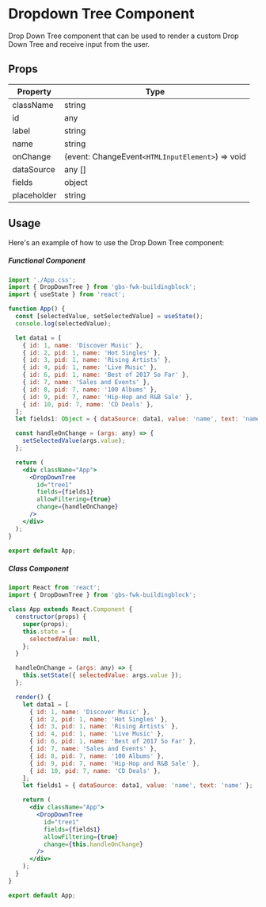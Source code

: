 # Dropdown Tree Component

Drop Down Tree component that can be used to render a custom Drop Down Tree and receive input from the user.

## Props

| Property    | Type                                             |
| ----------- | ------------------------------------------------ |
| className   | string                                           |
| id          | any                                              |
| label       | string                                           |
| name        | string                                           |
| onChange    | (event: ChangeEvent`<HTMLInputElement>`) => void |
| dataSource  | any []                                           |
| fields      | object                                           |
| placeholder | string                                           |

## Usage

Here's an example of how to use the Drop Down Tree component:

##### Functional Component

```jsx copy filename="App.tsx"
import './App.css';
import { DropDownTree } from 'gbs-fwk-buildingblock';
import { useState } from 'react';

function App() {
  const [selectedValue, setSelectedValue] = useState();
  console.log(selectedValue);

  let data1 = [
    { id: 1, name: 'Discover Music' },
    { id: 2, pid: 1, name: 'Hot Singles' },
    { id: 3, pid: 1, name: 'Rising Artists' },
    { id: 4, pid: 1, name: 'Live Music' },
    { id: 6, pid: 1, name: 'Best of 2017 So Far' },
    { id: 7, name: 'Sales and Events' },
    { id: 8, pid: 7, name: '100 Albums' },
    { id: 9, pid: 7, name: 'Hip-Hop and R&B Sale' },
    { id: 10, pid: 7, name: 'CD Deals' },
  ];
  let fields1: Object = { dataSource: data1, value: 'name', text: 'name' };

  const handleOnChange = (args: any) => {
    setSelectedValue(args.value);
  };

  return (
    <div className="App">
      <DropDownTree
        id="tree1"
        fields={fields1}
        allowFiltering={true}
        change={handleOnChange}
      />
    </div>
  );
}

export default App;
```

##### Class Component

```jsx copy filename="App.tsx"
import React from 'react';
import { DropDownTree } from 'gbs-fwk-buildingblock';

class App extends React.Component {
  constructor(props) {
    super(props);
    this.state = {
      selectedValue: null,
    };
  }

  handleOnChange = (args: any) => {
    this.setState({ selectedValue: args.value });
  };

  render() {
    let data1 = [
      { id: 1, name: 'Discover Music' },
      { id: 2, pid: 1, name: 'Hot Singles' },
      { id: 3, pid: 1, name: 'Rising Artists' },
      { id: 4, pid: 1, name: 'Live Music' },
      { id: 6, pid: 1, name: 'Best of 2017 So Far' },
      { id: 7, name: 'Sales and Events' },
      { id: 8, pid: 7, name: '100 Albums' },
      { id: 9, pid: 7, name: 'Hip-Hop and R&B Sale' },
      { id: 10, pid: 7, name: 'CD Deals' },
    ];
    let fields1 = { dataSource: data1, value: 'name', text: 'name' };

    return (
      <div className="App">
        <DropDownTree
          id="tree1"
          fields={fields1}
          allowFiltering={true}
          change={this.handleOnChange}
        />
      </div>
    );
  }
}

export default App;
```
